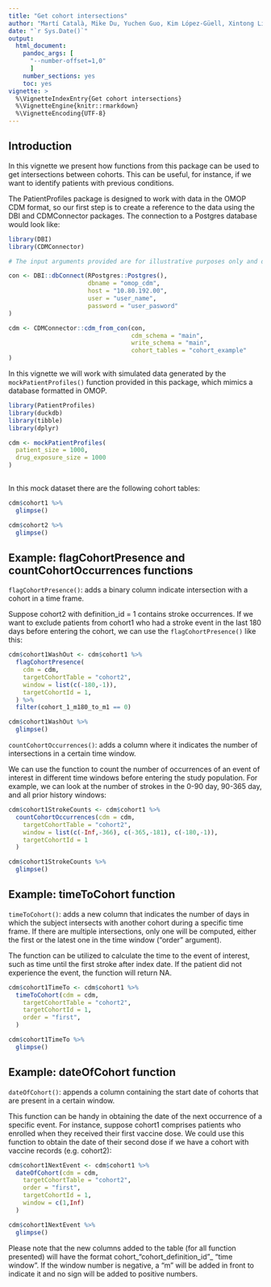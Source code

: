 ```yaml
---
title: "Get cohort intersections"
author: "Martí Català, Mike Du, Yuchen Guo, Kim López-Güell, Xintong Li, Núria Mercadé-Besora, and Edward Burn"
date: "`r Sys.Date()`"
output: 
  html_document:
    pandoc_args: [
      "--number-offset=1,0"
      ]
    number_sections: yes
    toc: yes
vignette: >
  %\VignetteIndexEntry{Get cohort intersections}
  %\VignetteEngine{knitr::rmarkdown}
  %\VignetteEncoding{UTF-8}
---
```


## Introduction

In this vignette we present how functions from this package can be used to get intersections between cohorts. This can be useful, for instance, if we want to identify patients with previous conditions. 

The PatientProfiles package is designed to work with data in the OMOP CDM format, so our first step is to create a reference to the data using the DBI and CDMConnector packages. The connection to a Postgres database would look like:

```r
library(DBI)
library(CDMConnector)

# The input arguments provided are for illustrative purposes only and do not provide access to any database.

con <- DBI::dbConnect(RPostgres::Postgres(),
                      dbname = "omop_cdm",          
                      host = "10.80.192.00",
                      user = "user_name",
                      password = "user_pasword"
)

cdm <- CDMConnector::cdm_from_con(con,
                                  cdm_schema = "main",
                                  write_schema = "main",
                                  cohort_tables = "cohort_example"
)
```

In this vignette we will work with simulated data generated by the `mockPatientProfiles()` function provided in this package, which mimics a database formatted in OMOP. 

```r
library(PatientProfiles)
library(duckdb)
library(tibble)
library(dplyr)

cdm <- mockPatientProfiles(
  patient_size = 1000, 
  drug_exposure_size = 1000
)
                          
```

In this mock dataset there are the following cohort tables:
```r
cdm$cohort1 %>%
  glimpse()

cdm$cohort2 %>%
  glimpse()                       
```
## Example: flagCohortPresence and countCohortOccurrences functions
`flagCohortPresence()`: adds a binary column indicate intersection with a cohort in a time frame.

Suppose cohort2 with definition_id = 1 contains stroke occurrences. If we want to exclude patients from cohort1 who had a stroke event in the last 180 days before entering the cohort, we can use the `flagCohortPresence()` like this:

```r
cdm$cohort1WashOut <- cdm$cohort1 %>%
  flagCohortPresence(
    cdm = cdm,
    targetCohortTable = "cohort2",
    window = list(c(-180,-1)),
    targetCohortId = 1,
  ) %>%
  filter(cohort_1_m180_to_m1 == 0)

cdm$cohort1WashOut %>%
  glimpse()
```

`countCohortOccurrences()`: adds a column where it indicates the number of intersections in a certain time window.

We can use the function to count the number of occurrences of an event of interest in different time windows before entering the study population. For example, we can look at the number of strokes in the 0-90 day, 90-365 day, and all prior history windows:

```r
cdm$cohort1StrokeCounts <- cdm$cohort1 %>%
  countCohortOccurrences(cdm = cdm,
    targetCohortTable = "cohort2",
    window = list(c(-Inf,-366), c(-365,-181), c(-180,-1)),
    targetCohortId = 1
  )

cdm$cohort1StrokeCounts %>%
  glimpse()
```


## Example: timeToCohort function

`timeToCohort()`: adds a new column that indicates the number of days in which the subject intersects with another cohort during a specific time frame. If there are multiple intersections, only one will be computed, either the first or the latest one in the time window ("order" argument).

The function can be utilized to calculate the time to the event of interest, such as time until the first stroke after index date. If the patient did not experience the event, the function will return NA.

```r
cdm$cohort1TimeTo <- cdm$cohort1 %>%
  timeToCohort(cdm = cdm,
    targetCohortTable = "cohort2",
    targetCohortId = 1,
    order = "first",
  )

cdm$cohort1TimeTo %>%
  glimpse()
```
## Example: dateOfCohort function

`dateOfCohort()`: appends a column containing the start date of cohorts that are present in a certain window.

This function can be handy in obtaining the date of the next occurrence of a specific event. For instance, suppose cohort1 comprises patients who enrolled when they received their first vaccine dose. We could use this function to obtain the date of their second dose if we have a cohort with vaccine records (e.g. cohort2): 

```r
cdm$cohort1NextEvent <- cdm$cohort1 %>%
  dateOfCohort(cdm = cdm,
    targetCohortTable = "cohort2",
    order = "first",
    targetCohortId = 1,
    window = c(1,Inf)
  )

cdm$cohort1NextEvent %>%
  glimpse()
```


Please note that the new columns added to the table (for all function presented) will have the format cohort_"cohort_definition_id"_ "time window". If the window number is negative, a "m" will be added in front to indicate it and no sign will be added to positive numbers.
